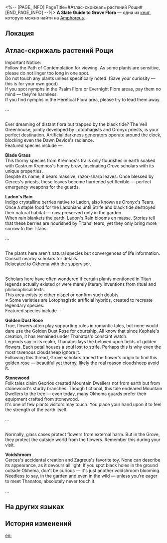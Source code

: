 <%-- [PAGE_INFO]
PageTitle=#Атлас-скрижаль растений Рощи#
[END_PAGE_INFO] --%>
{{Дополнить}}
{{Книга Инфобокс
|id           = 502
|partIds      = 190826
|Название     = A Slate Guide to Grove Flora
|Изображение  = Предмет Книга Амфореус 4.png
|Мир          = Amphoreus
|Томов        = 1
|Автор        = <!--нужно добавить-->
|Описание     = A guidebook to the Grove's plants, curiously written in the style of a tourist guide.
|Том1         = {{tx}}
|Источник1    = {{tx|Отсутствует источник}}
|Персонажи    = Cerces; Georios; Kephale; Oronyx; Thanatos; Zagreus
|Фракции      = Okhema
}}
'''A Slate Guide to Grove Flora''' — одна из [[Книги|книг]], которую можно найти на [[Amphoreus]].

==Локация==
{{Отметка карты|<!--название карты-->|<!--id отметки-->}}

==Атлас-скрижаль растений Рощи==
Important Notice:<br />
Follow the Path of Contemplation for viewing. As some plants are sensitive, please do not linger too long in one spot.<br />
Do not touch any plants unless specifically noted. (Save your curiosity &mdash; this is for your own good)<br />
If you spot nymphs in the Psalm Flora or Evernight Flora areas, pay them no mind &mdash; they're harmless.<br />
If you find nymphs in the Heretical Flora area, please try to lead them away.

...

{{Размер|36|'''Evernight Flora Area'''}}<br />
Ever dreaming of distant flora but trapped by the black tide? The Veil Greenhouse, jointly developed by Lotophagists and Oronyx priests, is your perfect destination. Artificial darkness generators operate around the clock, blocking even the Dawn Device's radiance.<br />
Featured species include &mdash;

'''Blade Grass'''<br />
This thorny species from Kremnos's trails only flourishes in earth soaked with Castrum Kremnos's honey brew, fascinating Grove scholars with its unique properties.<br />
Despite its name, it bears massive, razor-sharp leaves. Once blessed by Cerces's priests, these leaves become hardened yet flexible &mdash; perfect emergency weapons for the guards.

'''Ladon's Rain'''<br />
Indigo crystalline berries native to Ladon, also known as Oronyx's Tears. Once a staple food for the Ladonians until Strife and black tide destroyed their natural habitat &mdash; now preserved only in the garden.<br />
When rain blankets the earth, Ladon's Rain blooms en masse. Stories tell that these berries are nourished by Titans' tears, yet they only bring more sorrow to the Titans.

...

{{Размер|36|'''Seed of Life Area'''}}<br />
The plants here aren't natural species but convergences of life information. Consult nearby scholars for details.<br />
Relocated to Okhema with the supervisor.


{{Размер|36|'''Psalm Flora Area'''}}<br />
Scholars here have often wondered if certain plants mentioned in Titan legends actually existed or were merely literary inventions from ritual and philosophical texts.<br />
This area exists to either dispel or confirm such doubts.<br />
※ Some varieties are Lotophagistic artificial hybrids, created to recreate legendary species.<br />
Featured species include &mdash;

'''Golden Dust Rose'''<br />
True, flowers often play supporting roles in romantic tales, but none would dare use the Golden Dust Rose for courtship. All know that since Kephale's creation, it has remained under Thanatos's constant watch.<br />
Legends say in its realm, Thanatos lays the beloved upon fields of golden flowers. Each petal houses a soul lost to strife. Perhaps this is why even the most ravenous cloudsheep ignore it.<br />
Following this thread, Grove scholars traced the flower's origin to find this golden rose &mdash; beautiful yet thorny, likely the real reason cloudsheep avoid it.

'''Stonewood'''<br />
Folk tales claim Georios created Mountain Dwellers not from earth but from stonewood's sturdy branches. Though fictional, this tale endeared Mountain Dwellers to the tree &mdash; even today, many Okhema guards prefer their equipment crafted from stonewood.<br />
It's one of few plants visitors may touch. You place your hand upon it to feel the strength of the earth itself.

...

{{Размер|36|'''Heretical Flora Area'''}}<br />
Normally, glass cases protect flowers from external harm. But in the Grove, they protect the outside world from the flowers. Remember this during your visit.

'''Voidshroom'''<br />
Cerces's accidental creation and Zagreus's favorite toy. None can describe its appearance, as it devours all light. If you spot black holes in the ground outside Okhema, don't be curious &mdash; it's just another voidshroom blooming.<br />
Needless to say, in the garden and even in the wild &mdash; unless you're eager to meet Thanatos, absolutely never touch it.

...

==На других языках==
{{На других языках
|en   = A Slate Guide to Grove Flora
|zhs  = 树庭植物的导引石版摘
|zht  = 樹庭植物的導引石版摘
|ja   = 樹庭の植物に関するガイド石版抜粋
|ko   = 나무 정원 식물에 대한 안내 석판 발췌
|es   = Extracto de la guía sobre la flora del Soto
|fr   = Guide sur la flore du Bosquet
|ru   = Атлас-скрижаль растений Рощи
|th   = คู่มือแนะนำ: พืชพันธุ์ในลานพฤกษ์ (บทคัดสรร)
|vi   = Phiến Đá Hướng Dẫn Thực Vật Điện Cây
|de   = Guide zu den Pflanzen im Hain (Auszug)
|id   = Kutipan Prasasti Panduan untuk Tanaman Grove
|pt   = Uma Tabuleta Guia Sobre a Flora do Bosque
}}

==История изменений==
{{История изменений|3.5}}

[[en:]]